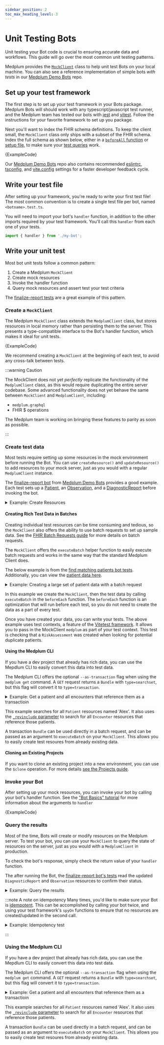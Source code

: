 ```yaml
---
sidebar_position: 2
toc_max_heading_level: 3
---
```



# Unit Testing Bots

Unit testing your Bot code is crucial to ensuring accurate data and workflows. This guide will go over the most common unit testing patterns.

Medplum provides the [`MockClient`](https://github.com/medplum/medplum/blob/main/packages/mock/src/client.ts#L68) class to help unit test Bots on your local machine. You can also see a reference implementation of simple bots _with tests_ in our [Medplum Demo Bots](https://github.com/medplum/medplum-demo-bots) repo.

## Set up your test framework

The first step is to set up your test framework in your Bots package. Medplum Bots will should work with any typescript/javascript test runner, and the Medplum team has tested our bots with [jest](https://jestjs.io/) and [vitest](https://vitest.dev/). Follow the instructions for your favorite framework to set up you package.

Next you'll want to index the FHIR schema definitions. To keep the client small, the `MockClient` class only ships with a subset of the FHIR schema. Index the full schema as shown below, either in a [`beforeAll` function](https://vitest.dev/api/#beforeall) or [setup file](https://vitest.dev/config/#setupfiles), to make sure your [test queries](##query-the-results) work.

<MedplumCodeBlock language="ts" selectBlocks="index-schema">
  {ExampleCode}
</MedplumCodeBlock>

Our [Medplum Demo Bots](https://github.com/medplum/medplum-demo-bots) repo also contains recommended [eslintrc](https://github.com/medplum/medplum-demo-bots/blob/main/.eslintrc.json), [tsconfig](https://github.com/medplum/medplum-demo-bots/blob/main/tsconfig.json), and [vite.config](https://github.com/medplum/medplum-demo-bots/blob/main/vite.config.ts) settings for a faster developer feedback cycle.

## Write your test file

After setting up your framework, you're ready to write your first test file! The most common convention is to create a single test file per bot, named `<botname>.test.ts`.

You will need to import your bot's `handler` function, in addition to the other imports required by your test framework. You'll call this `handler` from each one of your tests.

```typescript
import { handler } from './my-bot';
```

## Write your unit test

Most bot unit tests follow a common pattern:

1. Create a Medplum `MockClient`
2. Create mock resources
3. Invoke the handler function
4. Query mock resources and assert test your test criteria

The [finalize-report tests](https://github.com/medplum/medplum-demo-bots/blob/main/src/examples/finalize-report.ts) are a great example of this pattern.

### Create a `MockClient`

The Medplum `MockClient` class extends the `MedplumClient` class, but stores resources in local memory rather than persisting them to the server. This presents a type-compatible interface to the Bot's handler function, which makes it ideal for unit tests.

<MedplumCodeBlock language="ts" selectBlocks="create-client">
  {ExampleCode}
</MedplumCodeBlock>

We recommend creating a `MockClient` at the beginning of each test, to avoid any cross-talk between tests.

:::warning Caution

The MockClient does not yet _perfectly_ replicate the functionality of the `MedplumClient` class, as this would require duplicating the entire server codebase. Some advanced functionality does not yet behave the same between `MockClient` and `MedplumClient`, including:

- `medplum.graphql`
- FHIR $ operations

The Medplum team is working on bringing these features to parity as soon as possible.

:::

### Create test data

Most tests require setting up some resources in the mock environment before running the Bot. You can use `createResource()` and `updateResource()` to add resources to your mock server, just as you would with a regular `MedplumClient` instance.

The [finalize-report bot](https://github.com/medplum/medplum-demo-bots/blob/main/src/examples/finalize-reports.test.ts) from [Medplum Demo Bots](https://github.com/medplum/medplum-demo-bots/) provides a good example. Each test sets up a [Patient](/docs/api/fhir/resources/patient), an [Observation](/docs/api/fhir/resources/observation), and a [DiagnosticReport](/docs/api/fhir/resources/diagnosticreport) before invoking the bot.

<details>
  <summary>Example: Create Resources</summary>
  <MedplumCodeBlock language="ts" selectBlocks="create-resources">
    {ExampleCode}
  </MedplumCodeBlock>
</details>

#### Creating Rich Test Data in Batches

Creating individual test resources can be time consuming and tedious, so the `MockClient` also offers the ability to use batch requests to set up sample data. See the [FHIR Batch Requests guide](docs/fhir-datastore/fhir-batch-requests) for more details on batch requests.

The `MockClient` offers the `executeBatch` helper function to easily execute batch requests and works in the same way that the standard Medplum Client does.

The below example is from the [find matching patients bot tests](https://github.com/medplum/medplum/blob/main/examples/medplum-demo-bots/src/deduplication/find-matching-patients.test.ts). Additionally, you can view the [patient data here](https://github.com/medplum/medplum/blob/main/examples/medplum-demo-bots/src/deduplication/patient-data.json).

<details>
  <summary>Example: Creating a large set of patient data with a batch request</summary>
  <MedplumCodeBlock language="ts" selectBlocks="importPatientData,createBatchData">
    {ExampleCode2}
  </MedplumCodeBlock>
</details>

In this example we create the `MockClient`, then the test data by calling `executeBatch` in the `beforeEach` function. The `beforeEach` function is an optimization that will run before each test, so you do not need to create the data as a part of every test.

Once you have created your data, you can write your tests. The above example uses test contexts, a feature of the [Vitetest framework](https://vitest.dev/guide/test-context.html#test-context). It allows you to pass in the MockClient `medplum` as part of your test context. This test is checking that a `RiskAssessment` was created when looking for potential duplicate patients.

#### Using the Medplum CLI

If you have a dev project that already has rich data, you can use the Mepdlum CLI to easily convert this data into test data.

The Medplum CLI offers the optional `--as-transaction` flag when using the `medplum get` command. A `GET` request returns a `Bundle` with `type=searchset`, but this flag will convert it to `type=transaction`.

<details>
  <summary>Example: Get a patient and all encounters that reference them as a transactioin</summary>
  <MedplumCodeBlock language="ts" selectBlocks="cliAsTransaction">
    {ExampleCode3}
  </MedplumCodeBlock>
</details>

This example searches for all `Patient` resources named 'Alex'. It also uses the [`_revinclude` parameter](/docs/search/includes) to search for all `Encounter` resources that reference those patients.

A transaction `Bundle` can be used directly in a batch request, and can be passed as an argument to `executeBatch` on your `MockClient`. This allows you to easily create test resoures from already existing data.

#### Cloning an Existing Projects

If you want to clone an existing project into a new environment, you can use the `$clone` operation. For more details [see the Projects guide](/docs/access/projects##cloning-and-expunging-projects).

### Invoke your Bot

After setting up your mock resources, you can invoke your bot by calling your bot's handler function. See the ["Bot Basics" tutorial](/docs/bots/bot-basics#editing-a-bot) for more information about the arguments to `handler`

<MedplumCodeBlock language="ts" selectBlocks="invoke-bot">
  {ExampleCode}
</MedplumCodeBlock>

### Query the results

Most of the time, Bots will create or modify resources on the Medplum server. To test your bot, you can use your `MockClient` to query the state of resources on the server, just as you would with a `MedplumClient` in production.

To check the bot's response, simply check the return value of your `handler` function.

The after running the Bot, the [finalize-report bot's tests](https://github.com/medplum/medplum-demo-bots/blob/main/src/examples/finalize-reports.test.ts) read the updated `DiagnosticReport` and `Observation` resources to confirm their status.

<details>
  <summary>Example: Query the results</summary>
  <MedplumCodeBlock language="ts" selectBlocks="query-results">
    {ExampleCode}
  </MedplumCodeBlock>
</details>

:::note A note on idempotency
Many times, you'd like to make sure your Bot is [idempotent](https://en.wikipedia.org/wiki/Idempotence#Computer_science_meaning). This can be accomplished by calling your bot twice, and using your test framework's `spyOn` functions to ensure that no resources are created/updated in the second call.

<details>
  <summary>Example: Idempotency test</summary>
  <MedplumCodeBlock language="ts" selectBlocks="test-idempotent">
    {ExampleCode}
  </MedplumCodeBlock>
</details>

:::

### Using the Medplum CLI

If you have a dev project that already has rich data, you can use the Mepdlum CLI to easily convert this data into test data.

The Medplum CLI offers the optional `--as-transaction` flag when using the `medplum get` command. A `GET` request returns a `Bundle` with `type=searchset`, but this flag will convert it to `type=transaction`.

<details>
<summary>Example: Get a patient and all encounters that reference them as a transactioin</summary>

```cli

// medplum get --as-transaction 'Patient?name=Alex&_revinclude=Encounter:patient'

```

</details>

This example searches for all `Patient` resources named 'Alex'. It also uses the [`_revinclude` parameter](/docs/search/includes) to search for all `Encounter` resources that reference those patients.

A transaction `Bundle` can be used directly in a batch request, and can be passed as an argument to `executeBatch` on your `MockClient`. This allows you to easily create test resoures from already existing data.
